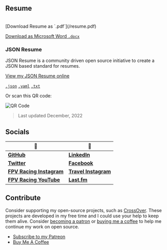 <Readme username="lacymorrow" repo="lacymorrow" />

## Resume
<br />
<Thick>[Download Resume as `.pdf`](/resume.pdf)</Thick>

<span className="text-xs">[Download as Microsoft Word `.docx`](/resume.docx)</span>

### JSON Resume

JSON Resume is a community driven open source initiative to create a JSON based standard for resumes.

<Thick>[View my JSON Resume online](https://registry.jsonresume.org/lacymorrow)</Thick>

<span className="text-xs">[`.json`](https://registry.jsonresume.org/lacymorrow.json)</span>
<span className="text-xs">[`.yaml`](https://registry.jsonresume.org/lacymorrow.yaml)</span>
<span className="text-xs">[`.txt`](https://registry.jsonresume.org/lacymorrow.txt)</span>

Or scan this QR code:

![QR Code](https://registry.jsonresume.org/lacymorrow.qr)

> Last updated December, 2022

## Socials

|🦄|🤖|
|-|-|
|[**GitHub**](https://github.com/lacymorrow)				|[**LinkedIn**](https://www.linkedin.com/in/lacymorrow/)|
|[**Twitter**](https://twitter.com/lacybuilds)				|[**Facebook**](https://www.facebook.com/lacy.morrow)|
|[**FPV Racing Instagram**](https://www.instagram.com/fly.clutzz/)|[**Travel Instagram**](https://www.instagram.com/goseethings/)|
|[**FPV Racing YouTube**](https://www.youtube.com/@Clutzz)	|[**Last.fm**](https://www.last.fm/user/gojukebox00)  |


## Contribute

Consider supporting my open-source projects, such as [CrossOver](https://github.com/lacymorrow/crossover).
These projects are developed in my free time and I could use your help to keep them alive. Consider [becoming a patron](https://www.patreon.com/lacymorrow) or [buying me a coffee](https://www.buymeacoffee.com/lm) to help me continue my work on open source.

- <Thick>[Subscribe to my Patreon](https://www.patreon.com/lacymorrow)</Thick>
- <Thick>[Buy Me A Coffee](https://www.buymeacoffee.com/lm)</Thick>
